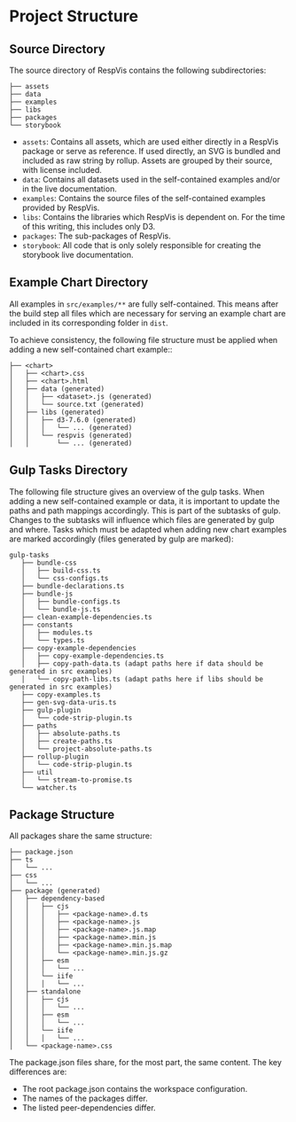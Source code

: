 
<Meta title='Contributing/Project Structure'/>

# Project Structure



## Source Directory

The source directory of RespVis contains the following subdirectories:

```
├── assets
├── data
├── examples
├── libs
├── packages
└── storybook
```

- `assets`: Contains all assets, which are used either directly in a
  RespVis package or serve as reference. If used directly, an SVG is
  bundled and included as raw string by rollup. Assets are grouped by
  their source, with license included.
- `data`: Contains all datasets used in the self-contained examples
  and/or in the live documentation.
- `examples`: Contains the source files of the self-contained examples
  provided by RespVis.
- `libs`: Contains the libraries which RespVis is dependent on. For the
  time of this writing, this includes only D3.
- `packages`: The sub-packages of RespVis.
- `storybook`: All code that is only solely responsible for creating the
  storybook live documentation.



## Example Chart Directory

All examples in `src/examples/**` are fully self-contained. This means after
the build step all files which are necessary for serving an example chart
are included in its corresponding folder in `dist`.

To achieve consistency, the following file structure must be applied when adding
a new self-contained chart example::

```
├── <chart>
│   ├── <chart>.css
│   ├── <chart>.html
│   ├── data (generated)
│   │   ├── <dataset>.js (generated)
│   │   └── source.txt (generated)
│   ├── libs (generated)
│   │   ├── d3-7.6.0 (generated)
│   │   │   └── ... (generated)
│   │   └── respvis (generated)
│   │       └── ... (generated)
```



## Gulp Tasks Directory

The following file structure gives an overview of the gulp tasks.
When adding a new self-contained example or data, it is important to
update the paths and path mappings accordingly. This is part of the
subtasks of gulp. Changes to the subtasks will influence which files
are generated by gulp and where. Tasks which must be adapted when adding
new chart examples are marked accordingly (files generated by gulp are
marked):

```
gulp-tasks
   ├── bundle-css
   │   ├── build-css.ts
   │   └── css-configs.ts
   ├── bundle-declarations.ts
   ├── bundle-js
   │   ├── bundle-configs.ts
   │   └── bundle-js.ts
   ├── clean-example-dependencies.ts
   ├── constants
   │   ├── modules.ts
   │   └── types.ts
   ├── copy-example-dependencies
   │   ├── copy-example-dependencies.ts
   │   ├── copy-path-data.ts (adapt paths here if data should be generated in src examples)
   │   └── copy-path-libs.ts (adapt paths here if libs should be generated in src examples)
   ├── copy-examples.ts
   ├── gen-svg-data-uris.ts
   ├── gulp-plugin
   │   └── code-strip-plugin.ts
   ├── paths
   │   ├── absolute-paths.ts
   │   ├── create-paths.ts
   │   └── project-absolute-paths.ts
   ├── rollup-plugin
   │   └── code-strip-plugin.ts
   ├── util
   │   └── stream-to-promise.ts
   └── watcher.ts

```


## Package Structure

All packages share the same structure:

```
├── package.json
├── ts
│   └── ...
├── css
│   └── ...
├── package (generated)
│   ├── dependency-based
│   │   ├── cjs
│   │   │   ├── <package-name>.d.ts
│   │   │   ├── <package-name>.js
│   │   │   ├── <package-name>.js.map
│   │   │   ├── <package-name>.min.js
│   │   │   ├── <package-name>.min.js.map
│   │   │   └── <package-name>.min.js.gz
│   │   ├── esm
│   │   │   └── ...
│   │   └── iife
│   │   │   └── ...
│   ├── standalone
│   │   ├── cjs
│   │   │   └── ...
│   │   ├── esm
│   │   │   └── ...
│   │   └── iife
│   │   │   └── ...
│   └── <package-name>.css
```

The package.json files share, for the most part, the same content.
The key differences are:
- The root package.json contains the workspace configuration.
- The names of the packages differ.
- The listed peer-dependencies differ.
